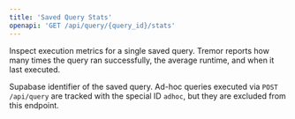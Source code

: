 ```yaml
---
title: 'Saved Query Stats'
openapi: 'GET /api/query/{query_id}/stats'
---
```


Inspect execution metrics for a single saved query. Tremor reports how many times the query ran successfully, the average runtime, and when it last executed.

<ParamField path="query_id" type="string" required>
  Supabase identifier of the saved query.
</ParamField>

<Info>
Ad-hoc queries executed via <code>POST /api/query</code> are tracked with the special ID <code>adhoc</code>, but they are excluded from this endpoint.
</Info>
